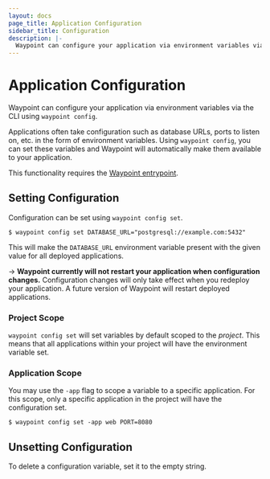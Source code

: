```yaml
---
layout: docs
page_title: Application Configuration
sidebar_title: Configuration
description: |-
  Waypoint can configure your application via environment variables via the CLI using `waypoint config`.
---
```


# Application Configuration

Waypoint can configure your application via environment variables
via the CLI using `waypoint config`.

Applications often take configuration such as database URLs, ports to
listen on, etc. in the form of environment variables. Using `waypoint config`,
you can set these variables and Waypoint will automatically make them
available to your application.

This functionality requires the [Waypoint entrypoint](/docs/entrypoint).

## Setting Configuration

Configuration can be set using `waypoint config set`.

```
$ waypoint config set DATABASE_URL="postgresql://example.com:5432"
```

This will make the `DATABASE_URL` environment variable present with the
given value for all deployed applications.

-> **Waypoint currently will not restart your application when configuration
changes.** Configuration changes will only take effect when you redeploy
your application. A future version of Waypoint will restart deployed
applications.

### Project Scope

`waypoint config set` will set variables by default scoped to the _project_.
This means that all applications within your project will have the environment
variable set.

### Application Scope

You may use the `-app` flag to scope a variable to a specific application.
For this scope, only a specific application in the project will have the
configuration set.

```
$ waypoint config set -app web PORT=8080
```

## Unsetting Configuration

To delete a configuration variable, set it to the empty string.
